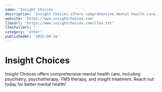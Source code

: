 ```yaml
---
name: 'Insight Choices'
description: 'Insight Choices offers comprehensive mental health care, including psychiatry, psychotherapy, TMS therapy, and insight treatment. Reach out today for better mental health!'
website: 'https://www.insightchoices.com'
llmsUrl: 'https://www.insightchoices.com/llms.txt'
llmsFullUrl: ''
category: 'other'
publishedAt: '2025-08-26'
---
```


# Insight Choices

Insight Choices offers comprehensive mental health care, including psychiatry, psychotherapy, TMS therapy, and insight treatment. Reach out today for better mental health!
